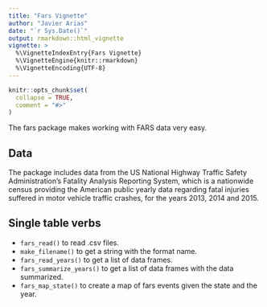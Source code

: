 ```yaml
---
title: "Fars Vignette"
author: "Javier Arias"
date: "`r Sys.Date()`"
output: rmarkdown::html_vignette
vignette: >
  %\VignetteIndexEntry{Fars Vignette}
  %\VignetteEngine{knitr::rmarkdown}
  %\VignetteEncoding{UTF-8}
---
```


```r
knitr::opts_chunk$set(
  collapse = TRUE,
  comment = "#>"
)
```

The fars package makes working with FARS data very easy.

## Data

The package includes data from the US National Highway Traffic Safety Administration's Fatality Analysis Reporting System, which is a nationwide census providing the American public yearly data regarding fatal injuries suffered in motor vehicle traffic crashes, for the years 2013, 2014 and 2015.

## Single table verbs

- `fars_read()` to read .csv files.
- `make_filename()` to get a string with the format name.
- `fars_read_years()` to get a list of data frames.
- `fars_summarize_years()` to get a list of data frames with the data summarized.
- `fars_map_state()` to create a map of fars events given the state and the year.



